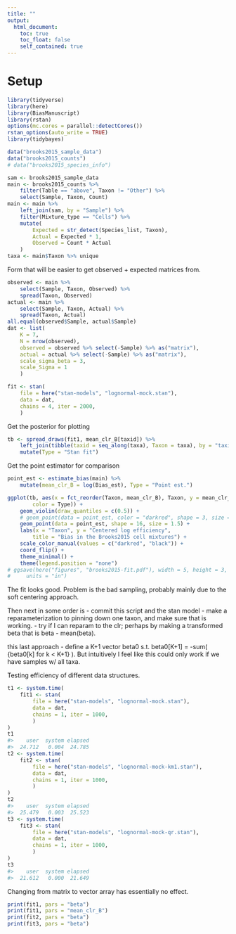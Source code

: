 ```yaml
---
title: ""
output:
  html_document:
    toc: true
    toc_float: false
    self_contained: true
---
```



# Setup

```r
library(tidyverse)
library(here)
library(BiasManuscript)
library(rstan)
options(mc.cores = parallel::detectCores())
rstan_options(auto_write = TRUE)
library(tidybayes)
```

```r
data("brooks2015_sample_data")
data("brooks2015_counts")
# data("brooks2015_species_info")
```

```r
sam <- brooks2015_sample_data
main <- brooks2015_counts %>%
    filter(Table == "above", Taxon != "Other") %>%
    select(Sample, Taxon, Count)
main <- main %>%
    left_join(sam, by = "Sample") %>%
    filter(Mixture_type == "Cells") %>%
    mutate(
        Expected = str_detect(Species_list, Taxon),
        Actual = Expected * 1,
        Observed = Count * Actual
    )
taxa <- main$Taxon %>% unique
```

Form that will be easier to get observed + expected matrices from.
```r
observed <- main %>%
    select(Sample, Taxon, Observed) %>%
    spread(Taxon, Observed)
actual <- main %>%
    select(Sample, Taxon, Actual) %>%
    spread(Taxon, Actual)
all.equal(observed$Sample, actual$Sample)
dat <- list(
    K = 7,
    N = nrow(observed),
    observed = observed %>% select(-Sample) %>% as("matrix"),
    actual = actual %>% select(-Sample) %>% as("matrix"),
    scale_sigma_beta = 3,
    scale_Sigma = 1
    )
```

```r
fit <- stan(
    file = here("stan-models", "lognormal-mock.stan"),
    data = dat,
    chains = 4, iter = 2000,
    )
```

Get the posterior for plotting
```r
tb <- spread_draws(fit1, mean_clr_B[taxid]) %>%
    left_join(tibble(taxid = seq_along(taxa), Taxon = taxa), by = "taxid") %>%
    mutate(Type = "Stan fit")
```

Get the point estimator for comparison
```r
point_est <- estimate_bias(main) %>%
    mutate(mean_clr_B = log(Bias_est), Type = "Point est.")
```


```r
ggplot(tb, aes(x = fct_reorder(Taxon, mean_clr_B), Taxon, y = mean_clr_B, 
        color = Type)) +
    geom_violin(draw_quantiles = c(0.5)) +
    # geom_point(data = point_est, color = "darkred", shape = 3, size = 4) +
    geom_point(data = point_est, shape = 16, size = 1.5) +
    labs(x = "Taxon", y = "Centered log efficiency",
        title = "Bias in the Brooks2015 cell mixtures") +
    scale_color_manual(values = c("darkred", "black")) +
    coord_flip() +
    theme_minimal() +
    theme(legend.position = "none")
# ggsave(here("figures", "brooks2015-fit.pdf"), width = 5, height = 3, 
#     units = "in")
```

The fit looks good. Problem is the bad sampling, probably mainly due to the
soft centering approach.

Then next in some order is 
- commit this script and the stan model
- make a reparameterization to pinning down one taxon, and make sure that is
  working.
- try if I can reparam to the clr; perhaps by making a transformed beta that is
  beta - mean(beta).

this last approach - define a K+1 vector beta0 s.t.  beta0[K+1] = -sum(
{beta0[k] for k < K+1} ). But intuitively I feel like this could only work if
we have samples w/ all taxa.
    

Testing efficiency of different data structures.
```r
t1 <- system.time(
    fit1 <- stan(
        file = here("stan-models", "lognormal-mock.stan"),
        data = dat,
        chains = 1, iter = 1000,
        )
)
t1
#>    user  system elapsed 
#>  24.712   0.004  24.785 
t2 <- system.time(
    fit2 <- stan(
        file = here("stan-models", "lognormal-mock-km1.stan"),
        data = dat,
        chains = 1, iter = 1000,
        )
)
t2
#>    user  system elapsed 
#>  25.479   0.003  25.523 
t3 <- system.time(
    fit3 <- stan(
        file = here("stan-models", "lognormal-mock-qr.stan"),
        data = dat,
        chains = 1, iter = 1000,
        )
)
t3
#>    user  system elapsed 
#>  21.612   0.000  21.649 
```

Changing from matrix to vector array has essentially no effect.

```r
print(fit1, pars = "beta")
print(fit1, pars = "mean_clr_B")
print(fit2, pars = "beta")
print(fit3, pars = "beta")
```
